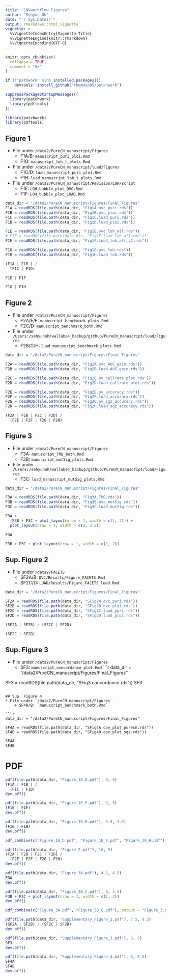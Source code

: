 ```yaml
---
title: "CNVworkflow Figures"
author: "Sehyun Oh"
date: "`r Sys.Date()`"
output: rmarkdown::html_vignette
vignette: >
  %\VignetteIndexEntry{Vignette Title}
  %\VignetteEngine{knitr::rmarkdown}
  %\VignetteEncoding{UTF-8}
---
```


```r
knitr::opts_chunk$set(
  collapse = TRUE,
  comment = "#>"
)
```

```r
if (!"pathwork" %in% installed.packages())
    devtools::install_github("thomasp85/patchwork")

suppressPackageStartupMessages({
  library(patchwork)
  library(pdftools)
})
```

```r
library(patchwork)
library(pdftools)
```

## Figure 1
* File under `/data2/PureCN_manuscript/Figures`   
    + F1A/B: `manuscript_puri_ploi.Rmd`
    + F1G: `manuscript_loh_t_plots.Rmd`
* File under `/data2/PureCN_manuscript/luad/Figures`
    + F1C/D: `luad_manuscript_puri_ploi.Rmd`
    + F1H: `luad_manuscript_loh_t_plots.Rmd`
* File under `/data2/PureCN_manuscript/Revision/LOH/script`
    + F1E: `LOH_bubble_plot_OVC.Rmd`
    + F1F: `LOH_bubble_plot_LUAD.Rmd`
    
```r
data_dir = "/data2/PureCN_manuscript/Figures/Final_Figures"
F1A = readRDS(file.path(data_dir, "Fig1A.ovc_puri.rds"))
F1B = readRDS(file.path(data_dir, "Fig1B.ovc_ploi.rds"))
F1C = readRDS(file.path(data_dir, "Fig1C.luad_puri.rds"))
F1D = readRDS(file.path(data_dir, "Fig1D.luad_ploi.rds"))

F1E = readRDS(file.path(data_dir, "Fig1E.ovc_loh_all.rds"))
# F1F = readRDS(file.path(data_dir, "Fig1F.luad_loh_all.rds"))
F1F = readRDS(file.path(data_dir, "Fig1F.luad_loh_all_v2.rds"))

F1G = readRDS(file.path(data_dir, "Fig1G.ovc_loh.rds"))
F1H = readRDS(file.path(data_dir, "Fig1H.luad_loh.rds"))
```

```r
(F1A | F1B ) / 
  (F1C | F1D)
```

```r
F1E | F1F
```

```r
F1G | F1H
```

## Figure 2
* File under `/data2/PureCN_manuscript/Figures`   
    + F2A/E/F: `manuscript_benchmark_plots.Rmd`
    + F2C/D: `manuscript_benchmark_both.Rmd`
* File under `/Users:/sehyunoh/wallabe4_backup/github/PureCN_manuscript/luad/Figures`
    + F2B/G/H: `luad_manuscript_benchmark_plots.Rmd`

```r
data_dir = "/data2/PureCN_manuscript/Figures/Final_Figures"

F2A = readRDS(file.path(data_dir, "Fig2A.ovc_AUC_gain.rds"))
F2B = readRDS(file.path(data_dir, "Fig2B.luad_AUC_gain.rds"))

F2C = readRDS(file.path(data_dir, "Fig2C.ov_callrate_plot.rds"))
F2D = readRDS(file.path(data_dir, "Fig2D.luad_callrate_plot.rds"))

F2E = readRDS(file.path(data_dir, "Fig2E.ov_accuracy.rds"))
F2F = readRDS(file.path(data_dir, "Fig2F.luad_accuracy.rds"))
F2G = readRDS(file.path(data_dir, "Fig2G.ov_sgz_accuracy.rds"))
F2H = readRDS(file.path(data_dir, "Fig2H.luad_sgz_accuracy.rds"))
```

```r
(F2A | F2B | F2C | F2D) /
  (F2E | F2F | F2G | F2H)
```

## Figure 3
* File under `/data2/PureCN_manuscript/Figures`   
    + F3A: `manuscript_TMB_both.Rmd`
    + F3B: `manuscript_mutSig_plots.Rmd`
* File under `/Users:/sehyunoh/wallabe4_backup/github/PureCN_manuscript/luad/Figures`
    + F3C: `luad_manuscript_mutSig_plots.Rmd`
    
```r
data_dir = "/data2/PureCN_manuscript/Figures/Final_Figures"

F3A = readRDS(file.path(data_dir, "Fig3A.TMB.rds"))
F3B = readRDS(file.path(data_dir, "Fig3B.ovc_mutSig.rds"))
F3C = readRDS(file.path(data_dir, "Fig3C.luad_mutSig.rds"))
```

```r
F3A + 
  (F3B + F3C + plot_layout(nrow = 1, width = c(1, 2))) + 
  plot_layout(nrow = 1, width = c(2, 3.5))
```

```r
F3A
```

```r
F3B + F3C + plot_layout(nrow = 1, width = c(1, 2))
```

## Sup. Figure 2
* File under `/data2/FACETS`   
    + SF2A/B: `OVC/Results/Figure_FACETS.Rmd`
    + SF2C/D: `LUAD/Results/Figure_FACETS_luad.Rmd`

```r
data_dir = "/data2/PureCN_manuscript/Figures/Final_Figures"

SF2A = readRDS(file.path(data_dir, "SFig2A.ovc_puri.rds"))
SF2B = readRDS(file.path(data_dir, "SFig2B.ovc_ploi.rds"))
SF2C = readRDS(file.path(data_dir, "SFig2C.luad_puri.rds"))
SF2D = readRDS(file.path(data_dir, "SFig2D.luad_ploi.rds"))
```

```r
(SF2A | SF2B) / (SF2C | SF2D)
```

```r
(SF2C | SF2D) 
```

## Sup. Figure 3
* File under `/data2/PureCN_manuscript/Figures`   
    + SF3: `manuscript_concordance_plot.Rmd`
```r
data_dir = "/data2/PureCN_manuscript/Figures/Final_Figures"

SF3 = readRDS(file.path(data_dir, "SFig3.concordance.rds"))
SF3
```

## Sup. Figure 4
* File under `/data2/PureCN_manuscript/Figures`   
    + SF4A/B: `manuscript_benchmark_both.Rmd`

```r
data_dir = "/data2/PureCN_manuscript/Figures/Final_Figures"

SF4A = readRDS(file.path(data_dir, "SFig4A.cov_plot_purecn.rds"))
SF4B = readRDS(file.path(data_dir, "SFig4B.cov_plot_sgz.rds"))
```

```r
SF4A
SF4B
```

# PDF
```r
pdf(file.path(data_dir, "Figure_1A_D.pdf"), 8, 9)
(F1A | F1B ) / 
  (F1C | F1D)
dev.off()

pdf(file.path(data_dir, "Figure_1E_F.pdf"), 9, 5)
(F1E | F1F)
dev.off()

pdf(file.path(data_dir, "Figure_1G_H.pdf"), 9.5, 3.5)
(F1G | F1H)
dev.off()

pdf_combine(c("Figure_1A_D.pdf", "Figure_1E_F.pdf", "Figure_1G_H.pdf"), output = "Figure_1.pdf")
```

```r
pdf(file.path(data_dir, "Figure_2.pdf"), 16, 9)
(F2A | F2B | F2C | F2D) /
  (F2E | F2F | F2G | F2H)
dev.off()
```

```r
pdf(file.path(data_dir, "Figure_3A.pdf"), 4.1, 4.5)
F3A
dev.off()

pdf(file.path(data_dir, "Figure_3B_C.pdf"), 8, 3.5)
F3B + F3C + plot_layout(nrow = 1, width = c(1, 2))
dev.off()

pdf_combine(c("Figure_3A.pdf", "Figure_3B_C.pdf"), output = "Figure_3.pdf")
```

```r
pdf(file.path(data_dir, "Supplementary_Figure_2.pdf"), 7.5, 9.3)
(SF2A | SF2B) / (SF2C | SF2D)
dev.off()
```

```r
pdf(file.path(data_dir, "Supplementary_Figure_3.pdf"), 8, 5)
SF3
dev.off()
```

```r
pdf(file.path(data_dir, "Supplementary_Figure_4.pdf"), 6, 5.5)
SF4A
SF4B
dev.off()
```

